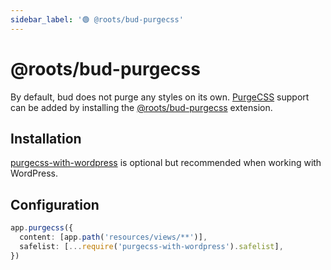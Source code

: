 ```yaml
---
sidebar_label: '🟢 @roots/bud-purgecss'
---
```



# @roots/bud-purgecss

By default, bud does not purge any styles on its own. [PurgeCSS](https://purgecss.com/) support can be added by installing the [@roots/bud-purgecss](/extensions/bud-purgecss) extension.

## Installation

[purgecss-with-wordpress](https://purgecss.com/guides/wordpress.html) is optional but recommended when working with WordPress.

<Install packages="@roots/bud-purgecss purgecss-with-wordpress" />

## Configuration

```ts title="bud.config.js"
app.purgecss({
  content: [app.path('resources/views/**')],
  safelist: [...require('purgecss-with-wordpress').safelist],
})
```
